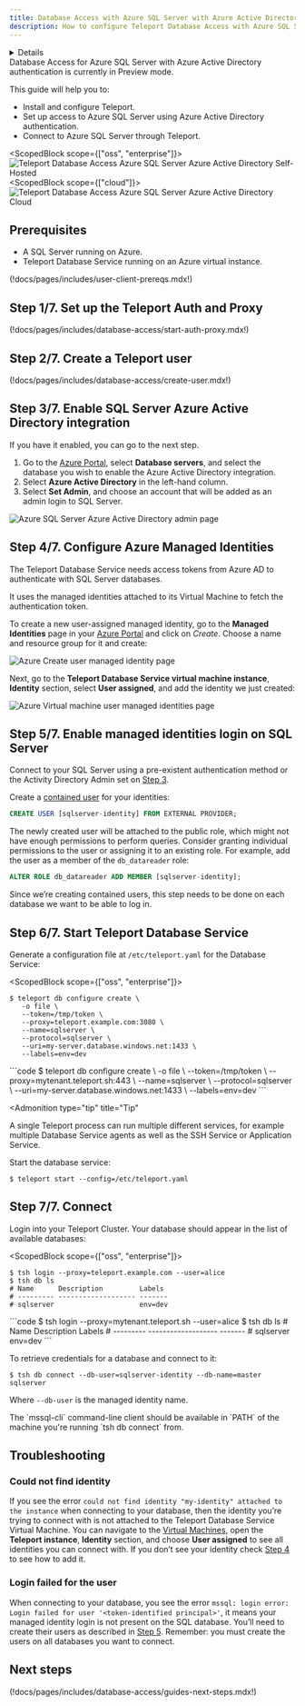 ```yaml
---
title: Database Access with Azure SQL Server with Azure Active Directory authentication (Preview)
description: How to configure Teleport Database Access with Azure SQL Server with Azure Active Directory authentication.
---
```


<Details
  title="Version warning"
  opened={true}
  scope={["oss", "enterprise"]}
  scopeOnly={true}
  min="11.0"
>
  Database Access for Azure SQL Server with Azure Active Directory authentication
  is available starting from Teleport `11.0`.
</Details>

<Admonition type="warning" title="Preview">
  Database Access for Azure SQL Server with Azure Active Directory authentication is
  currently in Preview mode.
</Admonition>

This guide will help you to:

- Install and configure Teleport.
- Set up access to Azure SQL Server using Azure Active Directory authentication.
- Connect to Azure SQL Server through Teleport.

<ScopedBlock scope={["oss", "enterprise"]}>
![Teleport Database Access Azure SQL Server Azure Active Directory Self-Hosted](../../../img/database-access/guides/sqlserver/sql-aad.png)
</ScopedBlock>
<ScopedBlock scope={["cloud"]}>
![Teleport Database Access Azure SQL Server Azure Active Directory Cloud](../../../img/database-access/guides/sqlserver/cloud-sql-aad.png)
</ScopedBlock>

## Prerequisites

- A SQL Server running on Azure.
- Teleport Database Service running on an Azure virtual instance.

(!docs/pages/includes/user-client-prereqs.mdx!)

## Step 1/7. Set up the Teleport Auth and Proxy

(!docs/pages/includes/database-access/start-auth-proxy.mdx!)

## Step 2/7. Create a Teleport user

(!docs/pages/includes/database-access/create-user.mdx!)

## Step 3/7. Enable SQL Server Azure Active Directory integration

If you have it enabled, you can go to the next step.

1. Go to the [Azure Portal](https://portal.azure.com/), select **Database
   servers**, and select the database you wish to enable the Azure Active Directory
   integration.
2. Select **Azure Active Directory** in the left-hand column.
3. Select **Set Admin**, and choose an account that will be added as an admin
   login to SQL Server.

![Azure SQL Server Azure Active Directory admin page](../../../img/database-access/guides/sqlserver/azure-set-ad-admin.png)

## Step 4/7. Configure Azure Managed Identities

The Teleport Database Service needs access tokens from Azure AD to authenticate with
SQL Server databases.

It uses the managed identities attached to its Virtual Machine to fetch the
authentication token.

To create a new user-assigned managed identity, go to the **Managed Identities**
page in your [Azure Portal](https://portal.azure.com/#view/HubsExtension/BrowseResource/resourceType/Microsoft.ManagedIdentity%2FuserAssignedIdentities)
and click on *Create*. Choose a name and resource group for it and create:

![Azure Create user managed identity page](../../../img/database-access/guides/sqlserver/azure-user-managed-identity.png)

Next, go to the **Teleport Database Service virtual machine instance**,
**Identity** section, select **User assigned**, and add the identity we just
created:

![Azure Virtual machine user managed identities page](../../../img/database-access/guides/sqlserver/azure-attach-managed-identity-vm.png)

## Step 5/7. Enable managed identities login on SQL Server

Connect to your SQL Server using a pre-existent authentication method or the
Activity Directory Admin set on
[Step 3](#step-37-enable-sql-server-active-directory-integration).

Create a [contained user](https://learn.microsoft.com/en-us/sql/relational-databases/security/contained-database-users-making-your-database-portable?view=sql-server-ver16)
for your identities:
```sql
CREATE USER [sqlserver-identity] FROM EXTERNAL PROVIDER;
```

The newly created user will be attached to the public role, which might not
have enough permissions to perform queries. Consider granting individual
permissions to the user or assigning it to an existing role. For example, add the user as a member of the
`db_datareader` role:
```sql
ALTER ROLE db_datareader ADD MEMBER [sqlserver-identity];
```

<Admonition type="note">
Since we’re creating contained users, this step needs to be done on each
database we want to be able to log in.
</Admonition>

## Step 6/7. Start Teleport Database Service

Generate a configuration file at `/etc/teleport.yaml` for the Database Service:

<ScopedBlock scope={["oss", "enterprise"]}>
```code
$ teleport db configure create \
   -o file \
   --token=/tmp/token \
   --proxy=teleport.example.com:3080 \
   --name=sqlserver \
   --protocol=sqlserver \
   --uri=my-server.database.windows.net:1433 \
   --labels=env=dev
```
</ScopedBlock>
<ScopedBlock scope={["cloud"]}>
```code
$ teleport db configure create \
   -o file \
   --token=/tmp/token \
   --proxy=mytenant.teleport.sh:443 \
   --name=sqlserver \
   --protocol=sqlserver \
   --uri=my-server.database.windows.net:1433 \
   --labels=env=dev
```
</ScopedBlock>

<Admonition
  type="tip"
  title="Tip"
>
  A single Teleport process can run multiple different services, for example
  multiple Database Service agents as well as the SSH Service or Application
  Service.
  
</Admonition>

Start the database service:

```code
$ teleport start --config=/etc/teleport.yaml
```

## Step 7/7. Connect

Login into your Teleport Cluster. Your database should appear in the list of
available databases:

<ScopedBlock scope={["oss", "enterprise"]}>
```code
$ tsh login --proxy=teleport.example.com --user=alice
$ tsh db ls
# Name      Description         Labels
# --------- ------------------- -------
# sqlserver                     env=dev
```
</ScopedBlock>
<ScopedBlock scope={["cloud"]}>
```code
$ tsh login --proxy=mytenant.teleport.sh --user=alice
$ tsh db ls
# Name      Description         Labels
# --------- ------------------- -------
# sqlserver                     env=dev
```
</ScopedBlock>

To retrieve credentials for a database and connect to it:

```code
$ tsh db connect --db-user=sqlserver-identity --db-name=master sqlserver
```

Where `--db-user` is the managed identity name.

<Admonition type="note">
  The `mssql-cli` command-line client should be available in `PATH` of the machine
  you're running `tsh db connect` from.
</Admonition>

## Troubleshooting

### Could not find identity

If you see the error `could not find identity "my-identity" attached to the
instance` when connecting to your database, then the identity you’re trying to
connect with is not attached to the Teleport Database Service Virtual Machine.
You can navigate to the [Virtual Machines](https://portal.azure.com/#view/HubsExtension/BrowseResource/resourceType/Microsoft.Compute%2FVirtualMachines),
open the **Teleport instance**, **Identity** section, and choose **User
assigned** to see all identities you can connect with. If you don’t see your
identity check [Step 4](#step-47-configure-azure-managed-identities) to see how
to add it.

### Login failed for the user

When connecting to your database, you see the error `mssql: login error: Login
failed for user '<token-identified principal>'`, it means your managed identity
login is not present on the SQL database. You’ll need to create their users as
described in [Step 5](#step-57-enable-managed-identities-login-on-sql-server).
Remember: you must create the users on all databases you want to connect.

## Next steps

(!docs/pages/includes/database-access/guides-next-steps.mdx!)
